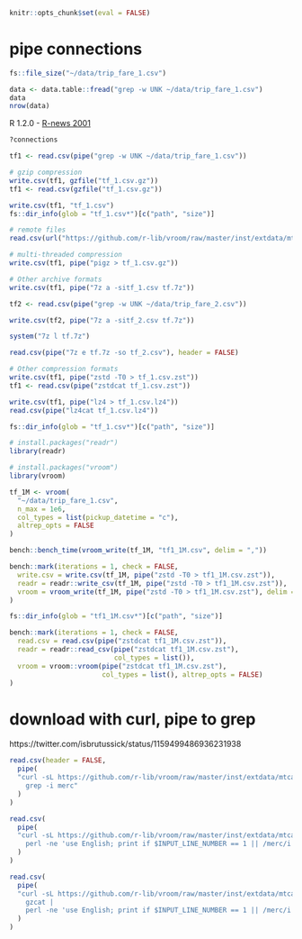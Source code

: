 ```r
knitr::opts_chunk$set(eval = FALSE)
```

# pipe connections

```r
fs::file_size("~/data/trip_fare_1.csv")

data <- data.table::fread("grep -w UNK ~/data/trip_fare_1.csv")
data
nrow(data)
```

R 1.2.0 - [R-news 2001](https://www.r-project.org/doc/Rnews/Rnews_2001-1.pdf)

```r
?connections

tf1 <- read.csv(pipe("grep -w UNK ~/data/trip_fare_1.csv"))

# gzip compression
write.csv(tf1, gzfile("tf_1.csv.gz"))
tf1 <- read.csv(gzfile("tf_1.csv.gz"))

write.csv(tf1, "tf_1.csv")
fs::dir_info(glob = "tf_1.csv*")[c("path", "size")]

# remote files
read.csv(url("https://github.com/r-lib/vroom/raw/master/inst/extdata/mtcars.csv"))

# multi-threaded compression
write.csv(tf1, pipe("pigz > tf_1.csv.gz"))

# Other archive formats
write.csv(tf1, pipe("7z a -sitf_1.csv tf.7z"))

tf2 <- read.csv(pipe("grep -w UNK ~/data/trip_fare_2.csv"))

write.csv(tf2, pipe("7z a -sitf_2.csv tf.7z"))

system("7z l tf.7z")

read.csv(pipe("7z e tf.7z -so tf_2.csv"), header = FALSE)

# Other compression formats
write.csv(tf1, pipe("zstd -T0 > tf_1.csv.zst"))
tf1 <- read.csv(pipe("zstdcat tf_1.csv.zst"))

write.csv(tf1, pipe("lz4 > tf_1.csv.lz4"))
read.csv(pipe("lz4cat tf_1.csv.lz4"))

fs::dir_info(glob = "tf_1.csv*")[c("path", "size")]
```

```r
# install.packages("readr")
library(readr)

# install.packages("vroom")
library(vroom)

tf_1M <- vroom(
  "~/data/trip_fare_1.csv", 
  n_max = 1e6, 
  col_types = list(pickup_datetime = "c"),
  altrep_opts = FALSE
)

bench::bench_time(vroom_write(tf_1M, "tf1_1M.csv", delim = ","))

bench::mark(iterations = 1, check = FALSE,
  write.csv = write.csv(tf_1M, pipe("zstd -T0 > tf1_1M.csv.zst")),
  readr = readr::write_csv(tf_1M, pipe("zstd -T0 > tf1_1M.csv.zst")),
  vroom = vroom_write(tf_1M, pipe("zstd -T0 > tf1_1M.csv.zst"), delim = ",")
)

fs::dir_info(glob = "tf1_1M.csv*")[c("path", "size")]

bench::mark(iterations = 1, check = FALSE,
  read.csv = read.csv(pipe("zstdcat tf1_1M.csv.zst")),
  readr = readr::read_csv(pipe("zstdcat tf1_1M.csv.zst"), 
                          col_types = list()),
  vroom = vroom::vroom(pipe("zstdcat tf1_1M.csv.zst"),
                       col_types = list(), altrep_opts = FALSE)
)
```

# download with curl, pipe to grep
https://twitter.com/isbrutussick/status/1159499486936231938

```r
read.csv(header = FALSE,
  pipe(
  "curl -sL https://github.com/r-lib/vroom/raw/master/inst/extdata/mtcars.csv |
    grep -i merc"
  )
)

read.csv(
  pipe(
  "curl -sL https://github.com/r-lib/vroom/raw/master/inst/extdata/mtcars.csv |
    perl -ne 'use English; print if $INPUT_LINE_NUMBER == 1 || /merc/i'"
  )
)

read.csv(
  pipe(
  "curl -sL https://github.com/r-lib/vroom/raw/master/inst/extdata/mtcars.csv.gz |
    gzcat |
    perl -ne 'use English; print if $INPUT_LINE_NUMBER == 1 || /merc/i'"
  )
)
```
